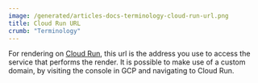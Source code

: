 ```yaml
---
image: /generated/articles-docs-terminology-cloud-run-url.png
title: Cloud Run URL
crumb: "Terminology"
---
```


For rendering on [Cloud Run](/docs/cloudrun), this url is the address you use to access the service that performs the render. It is possible to make use of a custom domain, by visiting the console in GCP and navigating to Cloud Run.
